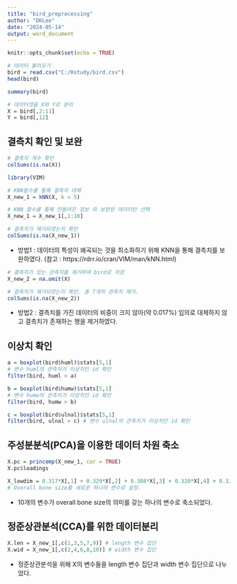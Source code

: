---
title: "bird_preprocessing"
author: "DKLee"
date: "2024-05-14"
output: word_document
---

```{r setup, include=FALSE}
knitr::opts_chunk$set(echo = TRUE)
```


```{r}
# 데이터 불러오기
bird = read.csv("C:/Rstudy/bird.csv")
head(bird)

summary(bird)
```

```{r}
# 데이터셋을 X와 Y로 분리
X = bird[,2:11]
Y = bird[,12]
```




## 결측치 확인 및 보완

```{r}
# 결측치 개수 확인
colSums(is.na(X)) 
```

```{r}
library(VIM)

# KNN함수를 통해 결측치 대체
X_new_1 = kNN(X, k = 5) 

# KNN 함수를 통해 만들어진 정보 외 보완된 데이터만 선택
X_new_1 = X_new_1[,1:10]

# 결측치가 제거되었는지 확인
colSums(is.na(X_new_1)) 
```

- 방법1 : 데이터의 특성이 왜곡되는 것을 최소화하기 위해 KNN을 통해 결측치를 보완하였다. (참고 :  https://rdrr.io/cran/VIM/man/kNN.html)

```{r}
# 결측치가 있는 관측치를 제거하여 bird로 저장
X_new_2 = na.omit(X) 

# 결측치가 제거되었는지 확인. 총 7개의 관측치 제거.
colSums(is.na(X_new_2)) 
```


- 방법2 : 결측치를 가진 데이터의 비중이 크지 않아(약 0.017%) 임의로 대체하지 않고 결측치가 존재하는 행을 제거하였다.




## 이상치 확인

```{r}
a = boxplot(bird$huml)$stats[5,1]
# 변수 huml의 관측치가 이상치인 id 확인
filter(bird, huml > a) 
```


```{r}
b = boxplot(bird$humw)$stats[5,1]
# 변수 humw의 관측치가 이상치인 id 확인
filter(bird, humw > b) 
```


```{r}
c = boxplot(bird$ulnal)$stats[5,1]
filter(bird, ulnal > c) # 변수 ulnal의 관측치가 이상치인 id 확인
```





## 주성분분석(PCA)을 이용한 데이터 차원 축소

```{r}
X.pc = princomp(X_new_1, cor = TRUE)
X.pc$loadings

X_lowdim = 0.317*X[,1] + 0.329*X[,2] + 0.308*X[,3] + 0.320*X[,4] + 0.320*X[,5] + 0.333*X[,6] + 0.315*X[,7] + 0.331*X[,8] + 0.281*X[,9] + 0.305*X[,10] 
# Overall bone size를 새로운 하나의 변수로 설정.
```


- 10개의 변수가 overall bone size의 의미를 갖는 하나의 변수로 축소되었다.




## 정준상관분석(CCA)를 위한 데이터분리

```{r}
X.len = X_new_1[,c(1,3,5,7,9)] # length 변수 집단
X.wid = X_new_1[,c(2,4,6,8,10)] # width 변수 집단
```

- 정준상관분석을 위해 X의 변수들을 length 변수 집단과 width 변수 집단으로 나누었다.













